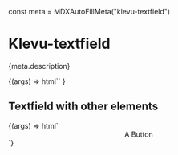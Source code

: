const meta = MDXAutoFillMeta("klevu-textfield")

<Meta title="Atoms/Textfield" component="klevu-textfield" argTypes={meta.argTypes} parameters={meta.parameters} />

# Klevu-textfield

<Description>{meta.description}</Description>

<Canvas>
  <Story name="Textfield">
    {(args) =>
      html`<klevu-textfield
        disabled=${ifDefined(args.disabled)}
        placeholder=${ifDefined(args.placeholder)}
        value=${ifDefined(args.value)}
        error=${ifDefined(args.error)}
        variant=${ifDefined(args.variant)}
        icon=${ifDefined(args.icon)}
        clear-button=${ifDefined(args.clearButton)}
      ></klevu-textfield>`
    }
  </Story>
</Canvas>

<ArgsTable story="Textfield" />

## Textfield with other elements

<Canvas>
  <Story
    name="Form elements"
    args={{
      disabled: false,
    }}
  >
    {(args) => html`<div
      style="display: flex;
align-items: center;
justify-content: center;
gap: 16px;"
    >
      <klevu-textfield disabled=${args.disabled}></klevu-textfield>
      <klevu-checkbox disabled=${args.disabled}></klevu-checkbox>
      <klevu-button disabled=${args.disabled}>A Button</klevu-button>
      <klevu-dropdown
        disabled=${args.disabled}
        .options=${[
          {
            value: "1",
            text: "One",
          },
          {
            value: "2",
            text: "Two",
          },
          {
            value: "3",
            text: "Three",
          },
        ]}
      ></klevu-dropdown>
    </div>`}
  </Story>
</Canvas>
